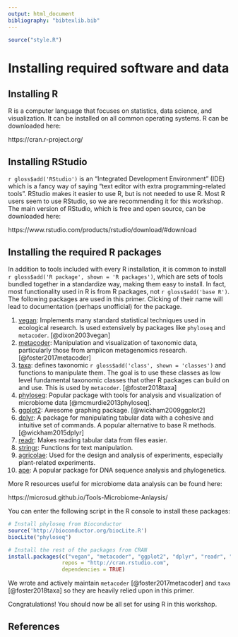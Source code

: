 ```yaml
---
output: html_document
bibliography: "bibtexlib.bib"
---
```


```r
source("style.R")
```

# Installing required software and data

## Installing R

R is a computer language that focuses on statistics, data science, and visualization.
It can be installed on all common operating systems.
R can be downloaded here:

https://cran.r-project.org/


## Installing RStudio

`r gloss$add('RStudio')` is an "Integrated Development Environment" (IDE) which is a fancy way of saying "text editor with extra programming-related tools".
RStudio makes it easier to use R, but is not needed to use R.
Most R users seem to use RStudio, so we are recommending it for this workshop.
The main version of RStudio, which is free and open source, can be downloaded here:

https://www.rstudio.com/products/rstudio/download/#download


## Installing the required R packages

In addition to tools included with every R installation, it is common to install `r gloss$add('R package', shown = 'R packages')`, which are sets of tools bundled together in a standardize way, making them easy to install.
In fact, most functionality used in R is from R packages, not `r gloss$add('base R')`. 
The following packages are used in this primer.
Clicking of their name will lead to documentation (perhaps unofficial) for the package.

1. [vegan](http://cc.oulu.fi/~jarioksa/opetus/metodi/vegantutor.pdf): Implements many standard statistical techniques used in ecological research. Is used extensively by packages like `phyloseq` and `metacoder`. [@dixon2003vegan]
1. [metacoder](https://github.com/grunwaldlab/metacoder#an-r-package-for-metabarcoding-research-planning-and-analysis): Manipulation and visualization of taxonomic data, particularly those from amplicon metagenomics research. [@foster2017metacoder]
1. [taxa](https://github.com/ropensci/taxa#taxa): defines taxonomic `r gloss$add('class', shown = 'classes')` and functions to manipulate them. The goal is to use these classes as low level fundamental taxonomic classes that other R packages can build on and use. This is used by `metacoder`. [@foster2018taxa]
1. [phyloseq](https://joey711.github.io/phyloseq/index.html): Popular package with tools for analysis and visualization of microbiome data [@mcmurdie2013phyloseq].
1. [ggplot2](http://r-statistics.co/Complete-Ggplot2-Tutorial-Part1-With-R-Code.html): Awesome graphing package. [@wickham2009ggplot2]
1. [dplyr](http://stat545.com/block009_dplyr-intro.html): A package for manipulating tabular data with a cohesive and intuitive set of commands. A popular alternative to base R methods. [@wickham2015dplyr]
1. [readr](https://cran.r-project.org/web/packages/readr/vignettes/readr.html): Makes reading tabular data from files easier.
1. [stringr](https://cran.r-project.org/web/packages/stringr/vignettes/stringr.html): Functions for text manipulation.
1. [agricolae](https://cran.r-project.org/web/packages/agricolae/vignettes/tutorial.pdf): Used for the design and analysis of experiments, especially plant-related experiments.
1. [ape](http://ape-package.ird.fr/): A popular package for DNA sequence analysis and phylogenetics.

More R resources useful for microbiome data analysis can be found here:

https://microsud.github.io/Tools-Microbiome-Anlaysis/ 

You can enter the following script in the R console to install these packages:

```r
# Install phyloseq from Bioconductor
source('http://bioconductor.org/biocLite.R')
biocLite("phyloseq")

# Install the rest of the packages from CRAN
install.packages(c("vegan", "metacoder", "ggplot2", "dplyr", "readr", "stringr", "agricolae", "ape"),
                 repos = "http://cran.rstudio.com",
                 dependencies = TRUE)
```

We wrote and actively maintain `metacoder` [@foster2017metacoder] and `taxa` [@foster2018taxa] so they
are heavily relied upon in this primer.

Congratulations! You should now be all set for using R in this workshop.


## References
